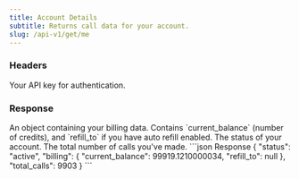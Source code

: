 ```yaml
---
title: Account Details
subtitle: Returns call data for your account.
slug: /api-v1/get/me
---
```



### Headers

<ParamField header="authorization" type="string" required>
  Your API key for authentication.
</ParamField>

### Response

<ResponseField name="billing" type="object">
  An object containing your billing data. Contains `current_balance` (number of credits), and `refill_to` if you have
  auto refill enabled.
</ResponseField>

<ResponseField name="status" type="string">
  The status of your account.
</ResponseField>

<ResponseField name="total_calls" type="int">
  The total number of calls you've made.
</ResponseField>

<ResponseExample>
```json Response
{
    "status": "active",
    "billing": {
        "current_balance": 99919.1210000034,
        "refill_to": null
    },
    "total_calls": 9903
}
```
</ResponseExample>
